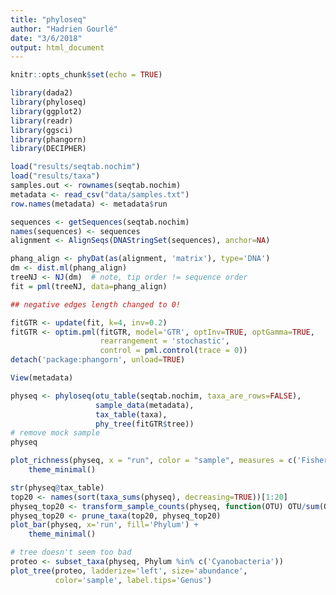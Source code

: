 ```yaml
---
title: "phyloseq"
author: "Hadrien Gourlé"
date: "3/6/2018"
output: html_document
---
```


```r
knitr::opts_chunk$set(echo = TRUE)
```

```r
library(dada2)
library(phyloseq)
library(ggplot2)
library(readr)
library(ggsci)
library(phangorn)
library(DECIPHER)
```

```r
load("results/seqtab.nochim")
load("results/taxa")
samples.out <- rownames(seqtab.nochim)
metadata <- read_csv("data/samples.txt")
row.names(metadata) <- metadata$run
```

```r
sequences <- getSequences(seqtab.nochim)
names(sequences) <- sequences
alignment <- AlignSeqs(DNAStringSet(sequences), anchor=NA)

phang_align <- phyDat(as(alignment, 'matrix'), type='DNA')
dm <- dist.ml(phang_align)
treeNJ <- NJ(dm)  # note, tip order != sequence order
fit = pml(treeNJ, data=phang_align)

## negative edges length changed to 0!

fitGTR <- update(fit, k=4, inv=0.2)
fitGTR <- optim.pml(fitGTR, model='GTR', optInv=TRUE, optGamma=TRUE,
                    rearrangement = 'stochastic',
                    control = pml.control(trace = 0))
detach('package:phangorn', unload=TRUE)
```

```r
View(metadata)
```


```r
physeq <- phyloseq(otu_table(seqtab.nochim, taxa_are_rows=FALSE),
                   sample_data(metadata),
                   tax_table(taxa),
                   phy_tree(fitGTR$tree))
# remove mock sample
physeq
```

```r
plot_richness(physeq, x = "run", color = "sample", measures = c('Fisher')) +
    theme_minimal()
```

```r
str(physeq@tax_table)
top20 <- names(sort(taxa_sums(physeq), decreasing=TRUE))[1:20]
physeq_top20 <- transform_sample_counts(physeq, function(OTU) OTU/sum(OTU))
physeq_top20 <- prune_taxa(top20, physeq_top20)
plot_bar(physeq, x='run', fill='Phylum') +
    theme_minimal()
```

```r
# tree doesn't seem too bad
proteo <- subset_taxa(physeq, Phylum %in% c('Cyanobacteria'))
plot_tree(proteo, ladderize='left', size='abundance',
          color='sample', label.tips='Genus')
```

